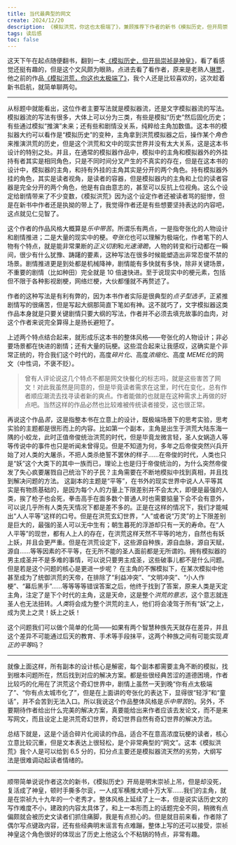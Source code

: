 ```yaml
---
title: 当代最典型的网文
create: 2024/12/20
description: 《模拟洪荒，你这也太极端了》，兼顾推荐下作者的新书《模拟历史，但开局崇祯是神皇》。
tags: 读后感
toc: false
---
```


这天下午在起点随便翻书，翻到一本[《模拟历史，但开局崇祯是神皇》](https://www.qidian.com/book/1042594777/)，看了看感觉还挺有趣的，但是这个文风颇为眼熟，点进去看了看作者，原来是老熟人[琳贾](https://my.qidian.com/author/403924844/)，他之前的作品[《模拟洪荒，你这也太极端了》](https://www.qidian.com/book/1039366778/)，我个人还是比较喜欢的，这次趁着新书启航，就简单聊两句。

---

从标题中就能看出，这位作者主要写法就是模拟器流，还是文字模拟器流的写法。模拟器流的写法有很多，大体上可以分为三类，有些是模拟“历史”然后固化历史；有些通过模拟“推演”未来；还有些和剧情没关系，纯粹给主角加数值。这本书的模拟器大约可以看作是“模拟历史”的变种，主角拿到洪荒模拟器之后，操作某个*角色*来推演洪荒的历史，但是这个洪荒和文中的现实世界并没有太大关系，这是这本书设计的特别之处。并且，在通常的模拟器作品中，模拟中的主角和模拟器外的外挂持有者其实是相同角色，只是不同时间分叉产生的不真实的存在，但是在这本书的设计中，模拟器的主角，和持有外挂的主角其实是分开的两个角色。持有模拟器外挂的角色，其实是读者视角，是读者的容器，但是模拟器内的主角和上位的读者容器是完全分开的两个角色，他是有自由意志的，甚至可以反抗上位视角。这么个设定给剧情带来了不少变数，《模拟洪荒》因为这个设定作者还被读者骂的挺惨，但是在新书中作者还是执拗的带上了，我觉得作者还是有些想要坚持表达的内容吧，这点就见仁见智了。

这个作者的作品风格大概算是*乐中带苦*。所谓乐有两点，一是指夸张化的人物设计和剧情推进；二是大量的现实中的梗。*夸张化*也可以理解为极端化，作者笔下的人物有个特点，就是能非常果断的*正义切割*和*光速滑跪*，人物的转变和行动都在一瞬间，很少有什么犹豫、踌躇的要素，这种写法在很多时候能塑造出非常忍俊不禁的场景。剧情推进更是到处都是机械降神，剧情能有多快就有多快，除非关键场景，不重要的剧情（比如种田）完全就是 10 倍速快进。至于说现实中的梗元素，包括但不限于各种影视剧梗，网络烂梗，大伙都懂就不再赘述了。

作者的这种写法是有利有弊的，因为本书作者实际是很典型的*点子型选手*，正紧推剧情写的很痛苦，但是写起大纲那简直下笔如有神。这不就巧了，文字模拟器这类作品本身就是只要关键剧情只要大纲的写法，作者并不必须去填充故事的血肉，对这个作者来说完全算得上是扬长避短了。

上述两个特点结合起来，就形成乐这本书的整体风格——夸张化的人物设计；非必要场景都在快进的剧情；还有大量的玩梗。这些混合起来让我感叹，这确实是个非常正统的，符合我们这个时代的，高度*碎片化*、高度*浓缩化*、高度 *MEME化*的网文（中性词，不褒不贬）。

> 曾有人评论说这几个特点不都是网文快餐化的标志吗，就是这些害苦了网文！对此我虽然是同意的，但是毕竟读者需求在这里，时代在变化，总有作者顺应潮流去找寻读者新的爽点。作者能做的也就是在这种需求上再做的好点吧。当然这样的作品必然也比较难被传统读者接受，这也很正常。

再说这个作品*苦*，这是指整本书在立意上的设计，既极端场景下的思考实验，思考实验的主题都是很形而上的内容。比如第一个副本，主角是出生于洪荒大陆东海一隅的小蛟龙，此时正值帝俊统治洪荒的时代，但是毕竟龙微言轻，圣人女娲造人等等传说中的事件也只是听闻未曾得见。但是不知道为何，多年之后帝俊突然兴兵开始了对人类的大屠杀，不把人类杀绝誓不罢休的样子……在帝俊的时代，人类也只是“妖”这个大类下的其中一族而已，理论上也是归于帝俊统治的，为什么突然帝俊发了失心疯要屠戮自己统治下的子民？主角需要在不断地模拟中找到真相，并且找到解决问题的方法。
这副本的主题是“平等”，在书外的现实世界中说人人平等其实是有物质基础的，是因为每个人的力量上下限差别并不会太大，即便是最强的人类，挨了枪子也会死，拳击高手在面多数个普通人时也需要掂量下会不会有意外，可以说几乎所有人类先天情况下都是差不多的。正是在这样的情况下，我们才能喊出“人人平等”这样的口号。但是在洪荒玄幻世界，“人”或者说“万灵”的上下限差别是巨大的，最强的圣人可以无中生有；朝生暮死的浮游却只有一天的寿命。在“人人平等”的现世，都有人上人的存在，在洪荒这样天然不平等的地方，自然也有妖上妖，并且会更严重。但是在洪荒设定下，这些源自种族，源自血脉，源自天赋，源自……等等因素的不平等，在无所不能的圣人面前都是无所谓的。拥有模拟器的男主成圣并不是多难的事情，可以说只要男主成圣，这些破事儿都不是什么问题。但是若是这个问题的核心是更进一步呢？
在主角的不懈模拟下，在某次模拟中他甚至成为了统御洪荒的天帝，在排除了“利益冲突”、“文明冲突”、“小人作梗”、“幕后黑手”……等等等等错误答案之后，他终于找到了答案，原来人类是天定主角，注定了是下个时代的主角，这是天命，这是整个*洪荒的意志*，这个意志就连圣人也无法扭转。*人类*将会成为整个洪荒的主人，他们将会凌驾于所有“妖”之上，成为灵上之灵！妖上之妖！

这个问题我们可以做个简单的化简——如果有两个智慧种族先天就存在差异，并且这个差异不可能通过后天的教育、手术等手段抹平，这两个种族之间有可能实现*真正的平等*吗？

---

就像上面这样，所有副本的设计核心是解密，每个副本都需要主角不断的模拟，找到根本问题所在，然后找到对应的解决方案。都是些很经典苦涩的道德困境，作者比较巧的化用在了洪荒这个奇幻世界中，剧情上虽然一天到晚“你有点太极端了”、“你有点太城市化了”，但是在上面讲的夸张化的表达下，显得很“轻浮”和“童话”，并不会苦到无法入口。所以我说这个作品整体风格是*乐中带苦*的。另外，不要期待作者给出什么完美的解决方案，真要能给出来作者应该去发论文，而不是来写网文，而且设定上是洪荒奇幻世界，奇幻世界自然有奇幻世界的解决方法。

总结下就是，这是个适合碎片化阅读的作品，适合不在意高浓度玩梗的读者，核心立意比较沉重，但是文本表达上很轻松，是个非常典型的“网文”。这本《模拟洪荒》我个人是可以给到 6.5 分的，扣分点主要还是模拟器流天然的劣势，大纲写法是很难调动起读者情绪的。

---

顺带简单说说作者这次的新书，《模拟历史》开局是明末崇祯上吊，但是却没死，复活成了神皇，顿时手撕多尔衮，一人成军横推大顺十万大军……我们的主角，就是在崇祯九十九年的一个老秀才。整体风格上延续了上一本，但是说实话历史文的写作难度不小，建政的内容太具体了，和上一本形而上的话题完全不同，稍微有点偏颇就会被历史文读者们抓住痛脚，我是有点担心的。但是就目前来看，作者除了偶尔写点键政内容，还有些经典明末谣言有点难蹦，整体上写的还可以接受，崇祯神皇这个角色很好的体现出了历史上他这么个不粘锅的特点，非常有趣。
